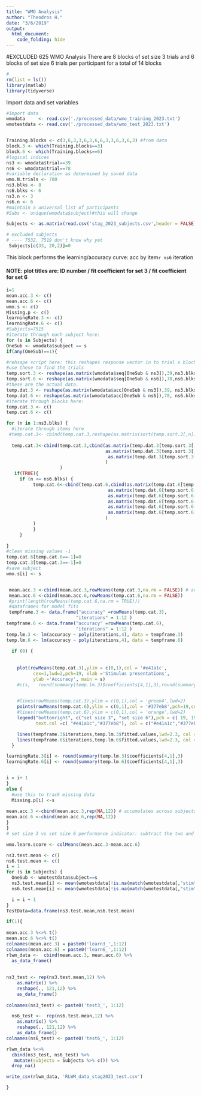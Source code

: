 ```yaml
---
title: "WMO Analysis"
author: "Theodros H."
date: "3/6/2019"
output: 
  html_document:
    code_folding: hide
---
```

#EXCLUDED 625
WMO Analysis
There are 8 blocks of set size 3 trials and 6 blocks of set size 6 trials per participant for a total of 14 blocks
```r
#
rm(list = ls())
library(matlab)
library(tidyverse)

```
Import data and set variables
```r

#Import data
wmodata     <- read.csv('./processed_data/wmo_training_2023.txt') 
wmotestdata <- read.csv('./processed_data/wmo_test_2023.txt') 


Training.blocks <- c(3,6,3,3,6,3,6,6,3,3,6,3,6,3) #from data
block.3 <- which(Training.blocks==3)
block.6 <- which(Training.blocks==6)
#logical indices
ns3 <- wmodata$trial==39
ns6 <- wmodata$trial==78
#variable declaration as determined by saved data
wmo.N.trials <- 780 
ns3.blks <- 8 
ns6.blks <- 6
ns3.n <- 3
ns6.n <- 6
#maintain a universal list of participants
#Subs <- unique(wmodata$subject)#this will change

Subjects <- as.matrix(read.csv('stag_2023_subjects.csv',header = FALSE))

# excluded subjects 
# ---- 7532, 7519 don't know why yet
 Subjects[c(33, 20,2)]=0
```
 
This block performs the learning/accuracy curve: acc by item`r ns6` iteration  

#### NOTE: plot titles are: ID number / fit coefficient for set 3 / fit coefficient for set 6 


```r
i=1
mean.acc.3 <- c()
mean.acc.6 <- c() 
wmo.s <- c()
Missing.p <- c()
learningRate.3 <- c()
learningRate.6 <- c()
#Subjects=7515
#iterate through each subject here:
for (s in Subjects) {
OneSub <- wmodata$subject == s  
if(any(OneSub)==1){

#rehsape script here: this reshapes response vector in to trial x block
#use these to find the trials
temp.sort.3 <- reshape(as.matrix(wmodata$seq[OneSub & ns3]),39,ns3.blks)
temp.sort.6 <- reshape(as.matrix(wmodata$seq[OneSub & ns6]),78,ns6.blks)
#these are the actual data. 
temp.dat.3 <- reshape(as.matrix(wmodata$acc[OneSub & ns3]),39, ns3.blks)
temp.dat.6 <- reshape(as.matrix(wmodata$acc[OneSub & ns6]),78, ns6.blks)
#iterate through blocks here:
temp.cat.3 <- c()
temp.cat.6 <- c()

for (n in 1:ns3.blks) {
  #iterate through items here
 #temp.cat.3<- cbind(temp.cat.3,reshape(as.matrix(sort(temp.sort.3[,n])),13,3)) #accumulates across blocks
 
  temp.cat.3<-cbind(temp.cat.3,cbind(as.matrix(temp.dat.3[temp.sort.3[,n]==1,n][1:12]),
                                     as.matrix(temp.dat.3[temp.sort.3[,n]==2,n][1:12]),
                                      as.matrix(temp.dat.3[temp.sort.3[,n]==3,n][1:12])
                                     )
                    )
   if(TRUE){ 
     if (n <= ns6.blks) {
          temp.cat.6<-cbind(temp.cat.6,cbind(as.matrix(temp.dat.6[temp.sort.6[,n]==1,n][1:12]),
                                      as.matrix(temp.dat.6[temp.sort.6[,n]==2,n][1:12]),
                                      as.matrix(temp.dat.6[temp.sort.6[,n]==3,n][1:12]),
                                      as.matrix(temp.dat.6[temp.sort.6[,n]==4,n][1:12]),
                                      as.matrix(temp.dat.6[temp.sort.6[,n]==5,n][1:12]),
                                      as.matrix(temp.dat.6[temp.sort.6[,n]==6,n][1:12])
                                     )
          )
          }
     }
 
} 
#clean missing values -1 
temp.cat.6[temp.cat.6==-1]=0
temp.cat.3[temp.cat.3==-1]=0
#save subject
wmo.s[i] <- s


 mean.acc.3 <-cbind(mean.acc.3,rowMeans(temp.cat.3,na.rm = FALSE)) # accumulates across subjects
 mean.acc.6 <-cbind(mean.acc.6,rowMeans(temp.cat.6,na.rm = FALSE))
 #print(length(rowMeans(temp.cat.6,na.rm = TRUE)))
 #dataframes for model fits
 tempframe.3 <- data.frame("accuracy" =rowMeans(temp.cat.3),
                          "iterations" = 1:12 )
tempframe.6 <- data.frame("accuracy" =rowMeans(temp.cat.6),
                          "iterations" = 1:12 )
temp.lm.3 <- lm(accuracy ~ poly(iterations,4), data = tempframe.3)
temp.lm.6 <- lm(accuracy ~ poly(iterations,4), data = tempframe.6)
 
  if (0) {
   
 
    plot(rowMeans(temp.cat.3),ylim = c(0,1),col = '#e41a1c',
          cex=1,lwd=2,pch=19, xlab ='Stimulus presentations',
          ylab ='Accuracy', main = s)
    #c(s,   round(summary(temp.lm.3)$coefficients[4,1],3),round(summary(temp.lm.6)$coefficients[4,1],3)

 
    #lines(rowMeans(temp.cat.3),ylim = c(0,1),col = 'green4',lwd=2)
    points(rowMeans(temp.cat.6),ylim = c(0,1),col = '#377eb8',pch=19,cex=1,lwd=2)
    #lines(rowMeans(temp.cat.6),ylim = c(0,1),col = 'orange',lwd=2)
    legend("bottomright", c("set size 3", "set size 6"),pch = c( 19, 19),
           text.col =c( "#e41a1c","#377eb8"), col = c("#e41a1c","#377eb8"))

    lines(tempframe.3$iterations,temp.lm.3$fitted.values,lwd=2.3, col = '#e41a1c')
    lines(tempframe.6$iterations,temp.lm.6$fitted.values,lwd=2.3, col = '#377eb8')
  }

learningRate.3[i] <- round(summary(temp.lm.3)$coefficients[4,1],3)
learningRate.6[i] <- round(summary(temp.lm.6)$coefficients[4,1],3)


i = i+ 1
}
else {
  #use this to track missing data
  Missing.p[i] <-s 
  
mean.acc.3 <-cbind(mean.acc.3,rep(NA,12)) # accumulates across subjects
mean.acc.6 <-cbind(mean.acc.6,rep(NA,12))
}
}
# set size 3 vs set size 6 performance indicator: subtract the two and take the average for each iteration point. A negative number indicates better performance, overall in set size 6, no difference if close to zero

wmo.learn.score <- colMeans(mean.acc.3-mean.acc.6)

```

```r
ns3.test.mean <- c()
ns6.test.mean <- c()
i = 1
for (s in Subjects) {
  OneSub <- wmotestdata$subject==s  
  ns3.test.mean[i] <- mean(wmotestdata[!is.na(match(wmotestdata[,"stim"],block.3)) & OneSub,"acc"])
  ns6.test.mean[i] <- mean(wmotestdata[!is.na(match(wmotestdata[,"stim"],block.6)) & OneSub,"acc"])

  i = i + 1
}
TestData=data.frame(ns3.test.mean,ns6.test.mean)

```



```r
if(1){
  
mean.acc.3 %<>% t()
mean.acc.6 %<>% t()
colnames(mean.acc.3) = paste0('learn3_',1:12)
colnames(mean.acc.6) = paste0('learn6_',1:12)
rlwm_data <-  cbind(mean.acc.3, mean.acc.6) %>% 
  as_data_frame()
 
  
ns3_test <- rep(ns3.test.mean,12) %>% 
    as.matrix() %>% 
    reshape(., 121,12) %>%
    as_data_frame()
  
colnames(ns3_test) <- paste0('test3_', 1:12)

  ns6_test <-  rep(ns6.test.mean,12) %>% 
    as.matrix() %>% 
    reshape(., 121,12) %>%
    as_data_frame()
colnames(ns6_test) <- paste0('test6_', 1:12)

rlwm_data %<>% 
  cbind(ns3_test, ns6_test) %>% 
   mutate(subjects = Subjects %>% c()) %>% 
  drop_na()

write_csv(rlwm_data, 'RLWM_data_stag2023_test.csv')

}



```
